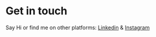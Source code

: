 # Get in touch

Say Hi or find me on other platforms: <a href="https://www.linkedin.com/in/atharva-joshi-2520">Linkedin</a> & <a href="https://www.instagram.com/atharva20_coder/">Instagram</a>

